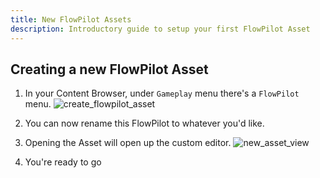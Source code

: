 ```yaml
---
title: New FlowPilot Assets
description: Introductory guide to setup your first FlowPilot Asset
---
```




## Creating a new FlowPilot Asset

<Steps>

1. In your Content Browser, under `Gameplay` menu there's a `FlowPilot` menu.
    <Image src={create_flowpilot_asset} alt="create_flowpilot_asset" />

2. You can now rename this FlowPilot to whatever you'd like.

3. Opening the Asset will open up the custom editor.
    <Image src={new_asset_view} alt="new_asset_view" />

3. You're ready to go

</Steps>

